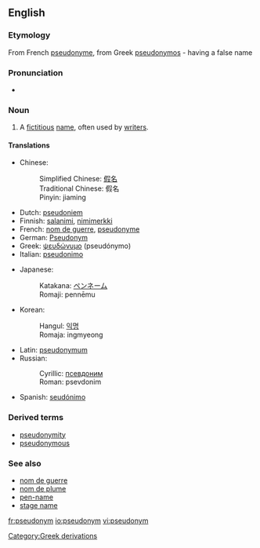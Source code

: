 ==English==

===Etymology===
From French [[pseudonyme]], from Greek [[pseudonymos]] - having a false name

===Pronunciation===
*{{audio|en-us-pseudonym.ogg|Audio (US)}}

===Noun===
{{en-noun}}

# A [[fictitious]] [[name]], often used by [[writer]]s.

====Translations====
{{top}}
*Chinese: 
*:Simplified Chinese: [[假名]]
*:Traditional Chinese: 假名
*:Pinyin: jiaming
*Dutch: [[pseudoniem]] {{n}}
*Finnish: [[salanimi]], [[nimimerkki]]
*French: [[nom de guerre]], [[pseudonyme]]
*German: [[Pseudonym]] {{n}}
*Greek: [[ψευδώνυμο]] (pseudónymo) {{n}}
*Italian: [[pseudonimo]] {{m}}
{{mid}}
*Japanese: 
*:Katakana: [[ペンネーム]]
*:Romaji: pennēmu
*Korean:
*:Hangul: [[익명]]
*:Romaja: ingmyeong
*Latin: [[pseudonymum]] {{n}}
*Russian: 
*:Cyrillic: [[псевдоним]]
*:Roman: psevdonim
*Spanish: [[seudónimo]]
{{bottom}}

===Derived terms===
*[[pseudonymity]]
*[[pseudonymous]]

===See also===
*[[nom de guerre]]
*[[nom de plume]]
*[[pen-name]]
*[[stage name]]

[[Category:Greek derivations]]

[[fr:pseudonym]]
[[io:pseudonym]]
[[vi:pseudonym]]